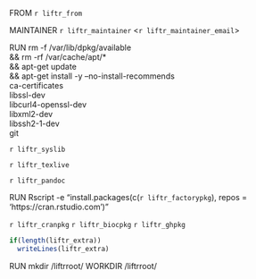 FROM `r liftr_from`

MAINTAINER `r liftr_maintainer` <`r liftr_maintainer_email`>

RUN  rm -f /var/lib/dpkg/available \
  && rm -rf  /var/cache/apt/* \
  && apt-get update \
  && apt-get install  -y --no-install-recommends \
    ca-certificates \
    libssl-dev \
    libcurl4-openssl-dev \
    libxml2-dev \
    libssh2-1-dev \
    git

`r liftr_syslib`

`r liftr_texlive`

`r liftr_pandoc`

RUN Rscript -e "install.packages(c(`r liftr_factorypkg`), repos = 'https://cran.rstudio.com')"

`r liftr_cranpkg`
`r liftr_biocpkg`
`r liftr_ghpkg`

```r
if(length(liftr_extra))
  writeLines(liftr_extra)
```

RUN mkdir /liftrroot/
WORKDIR /liftrroot/
